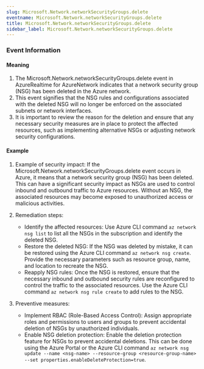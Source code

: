 ```yaml
--- 
slug: Microsoft.Network.networkSecurityGroups.delete
eventname: Microsoft.Network.networkSecurityGroups.delete
title: Microsoft.Network.networkSecurityGroups.delete
sidebar_label: Microsoft.Network.networkSecurityGroups.delete
---
```

                       
### Event Information

#### Meaning

1. The Microsoft.Network.networkSecurityGroups.delete event in AzureRealtime for AzureNetwork indicates that a network security group (NSG) has been deleted in the Azure network.
2. This event signifies that the NSG rules and configurations associated with the deleted NSG will no longer be enforced on the associated subnets or network interfaces.
3. It is important to review the reason for the deletion and ensure that any necessary security measures are in place to protect the affected resources, such as implementing alternative NSGs or adjusting network security configurations.

#### Example

1. Example of security impact: If the Microsoft.Network.networkSecurityGroups.delete event occurs in Azure, it means that a network security group (NSG) has been deleted. This can have a significant security impact as NSGs are used to control inbound and outbound traffic to Azure resources. Without an NSG, the associated resources may become exposed to unauthorized access or malicious activities.

2. Remediation steps:
   - Identify the affected resources: Use Azure CLI command `az network nsg list` to list all the NSGs in the subscription and identify the deleted NSG.
   - Restore the deleted NSG: If the NSG was deleted by mistake, it can be restored using the Azure CLI command `az network nsg create`. Provide the necessary parameters such as resource group, name, and location to recreate the NSG.
   - Reapply NSG rules: Once the NSG is restored, ensure that the necessary inbound and outbound security rules are reconfigured to control the traffic to the associated resources. Use the Azure CLI command `az network nsg rule create` to add rules to the NSG.

3. Preventive measures:
   - Implement RBAC (Role-Based Access Control): Assign appropriate roles and permissions to users and groups to prevent accidental deletion of NSGs by unauthorized individuals.
   - Enable NSG deletion protection: Enable the deletion protection feature for NSGs to prevent accidental deletions. This can be done using the Azure Portal or the Azure CLI command `az network nsg update --name <nsg-name> --resource-group <resource-group-name> --set properties.enableDeleteProtection=true`.


 